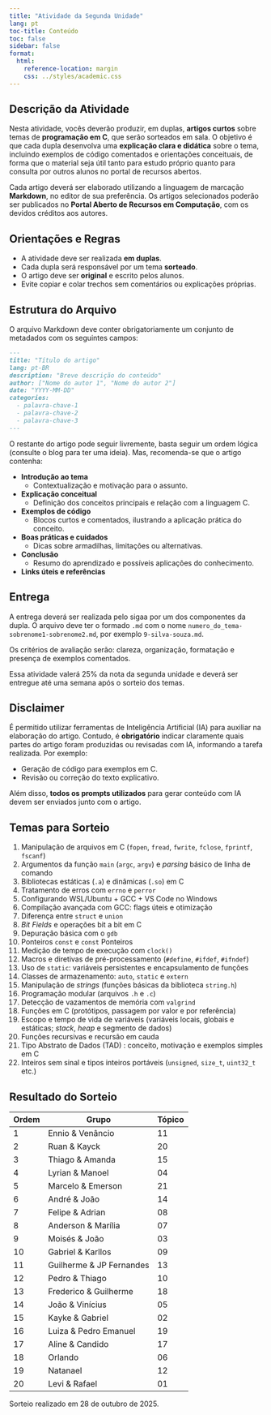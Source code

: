 ```yaml
---
title: "Atividade da Segunda Unidade"
lang: pt
toc-title: Conteúdo
toc: false
sidebar: false
format:
  html:
    reference-location: margin
    css: ../styles/academic.css
---
```


## Descrição da Atividade

Nesta atividade, vocês deverão produzir, em duplas, **artigos curtos** sobre temas de **programação em C**, que serão sorteados em sala. O objetivo é que cada dupla desenvolva uma **explicação clara e didática** sobre o tema, incluindo exemplos de código comentados e orientações conceituais, de forma que o material seja útil tanto para estudo próprio quanto para consulta por outros alunos no portal de recursos abertos.

Cada artigo deverá ser elaborado utilizando a linguagem de marcação **Markdown**, no editor de sua preferência. Os artigos selecionados poderão ser publicados no **Portal Aberto de Recursos em Computação**, com os devidos créditos aos autores.

## Orientações e Regras

- A atividade deve ser realizada **em duplas**. 
- Cada dupla será responsável por um tema **sorteado**.
- O artigo deve ser **original** e escrito pelos alunos.
- Evite copiar e colar trechos sem comentários ou explicações próprias.

## Estrutura do Arquivo

O arquivo Markdown deve conter obrigatoriamente um conjunto de metadados com os seguintes campos:

```markdown
---
title: "Título do artigo"
lang: pt-BR
description: "Breve descrição do conteúdo"
author: ["Nome do autor 1", "Nome do autor 2"]
date: "YYYY-MM-DD"
categories:
  - palavra-chave-1 
  - palavra-chave-2
  - palavra-chave-3  
---
```

O restante do artigo pode seguir livremente, basta seguir um ordem lógica (consulte o blog para ter uma ideia). Mas, recomenda-se que o artigo contenha:

- **Introdução ao tema**
	- Contextualização e motivação para o assunto.
- **Explicação conceitual**
	- Definição dos conceitos principais e relação com a linguagem C.
- **Exemplos de código**
	- Blocos curtos e comentados, ilustrando a aplicação prática do conceito.
- **Boas práticas e cuidados**
	- Dicas sobre armadilhas, limitações ou alternativas.
- **Conclusão**
	- Resumo do aprendizado e possíveis aplicações do conhecimento.
- **Links úteis e referências**

## Entrega

A entrega deverá ser realizada pelo sigaa por um dos componentes da dupla. O arquivo deve ter o formado `.md` com o nome `numero_do_tema-sobrenome1-sobrenome2.md`, por exemplo `9-silva-souza.md`.

Os critérios de avaliação serão: clareza, organização, formatação e presença de exemplos comentados. 

Essa atividade valerá 25% da nota da segunda unidade e deverá ser entregue até uma semana após o sorteio dos temas.

## Disclaimer

É permitido utilizar ferramentas de Inteligência Artificial (IA) para auxiliar na elaboração do artigo.  Contudo, é **obrigatório** indicar claramente quais partes do artigo foram produzidas ou revisadas com IA, informando a tarefa realizada. Por exemplo:

- Geração de código para exemplos em C.
- Revisão ou correção do texto explicativo.

Além disso, **todos os prompts utilizados** para gerar conteúdo com IA devem ser enviados junto com o artigo.  

## Temas para Sorteio

1. Manipulação de arquivos em C (`fopen`, `fread`, `fwrite`, `fclose`, `fprintf`, `fscanf`)
2. Argumentos da função `main` (`argc`, `argv`) e _parsing_ básico de linha de comando
3. Bibliotecas estáticas (`.a`) e dinâmicas (`.so`) em C 
4. Tratamento de erros com `errno` e `perror`
5. Configurando WSL/Ubuntu + GCC + VS Code no Windows
6. Compilação avançada com GCC: flags úteis e otimização
7. Diferença entre `struct` e `union` 
8. _Bit Fields_ e operações bit a bit em C
9. Depuração básica com o `gdb`
10. Ponteiros `const` e `const` Ponteiros
11. Medição de tempo de execução com `clock()`
12. Macros e diretivas de pré-processamento (`#define`, `#ifdef`, `#ifndef`)
13. Uso de `static`: variáveis persistentes e encapsulamento de funções
14. Classes de armazenamento: `auto`,  `static` e `extern`
15. Manipulação de _strings_ (funções básicas da biblioteca `string.h`)
16. Programação modular (arquivos `.h` e `.c`)
17. Detecção de vazamentos de memória com `valgrind` 
18. Funções em C (protótipos, passagem por valor e por referência)
19. Escopo e tempo de vida de variáveis (variáveis locais, globais e estáticas; _stack_, _heap_ e segmento de dados) 
20. Funções recursivas e recursão em cauda
21. Tipo Abstrato de Dados (TAD) : conceito, motivação e exemplos simples em C
22. Inteiros sem sinal e tipos inteiros portáveis (`unsigned`, `size_t`, `uint32_t` etc.)


## Resultado do Sorteio


| Ordem | Grupo                    | Tópico |
|-------|--------------------------|--------|
|   1   | Ennio & Venâncio         |   11   |
|   2   | Ruan & Kayck             |   20   |
|   3   | Thiago & Amanda          |   15   |
|   4   | Lyrian & Manoel          |   04   |
|   5   | Marcelo & Emerson        |   21   |
|   6   | André & João             |   14   |
|   7   | Felipe & Adrian          |   08   |
|   8   | Anderson & Marília       |   07   |
|   9   | Moisés & João            |   03   |
|   10  | Gabriel & Karllos        |   09   |
|   11  | Guilherme & JP Fernandes |   13   |
|   12  | Pedro & Thiago           |   10   |
|   13  | Frederico & Guilherme    |   18   |
|   14  | João & Vinícius          |   05   |
|   15  | Kayke & Gabriel          |   02   |
|   16  | Luiza & Pedro Emanuel    |   19   |
|   17  | Aline & Candido          |   17   |
|   18  | Orlando                  |   06   |
|   19  | Natanael                 |   12   |
|   20  | Levi & Rafael            |   01   |

Sorteio realizado em 28 de outubro de 2025.